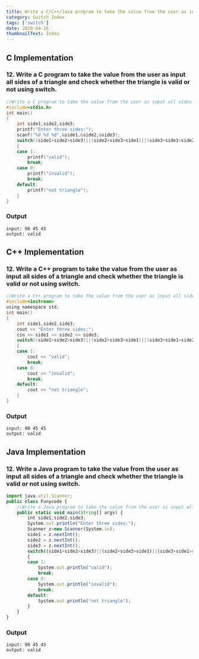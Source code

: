 ```yaml
---
title: Write a C/C++/Java program to take the value from the user as input all sides of a triangle and check whether the triangle is valid or not using switch.
category: Switch Index
tags: ['switch']
date: 2020-04-16
thumbnailText: Index
---
```


## C Implementation
### 12. Write a C program to take the value from the user as input all sides of a triangle and check whether the triangle is valid or not using switch.

```c
//Write a C program to take the value from the user as input all sides of a triangle and check whether the triangle is valid or not using switch.
#include<stdio.h>
int main()
{
    int side1,side2,side3;
    printf("Enter three sides:");
    scanf("%d %d %d",&side1,&side2,&side3);
    switch((side1+side2>side3)||(side2+side3>side1)||(side3+side1>side2))
    {
    case 1:
        printf("valid");
        break;
    case 0:
        printf("invalid");
        break;
    default:
        printf("not triangle");
    }
}
```
### Output
```
input: 90 45 45
output: valid
```

## C++ Implementation
### 12. Write a C++ program to take the value from the user as input all sides of a triangle and check whether the triangle is valid or not using switch.
```c
//Write a C++ program to take the value from the user as input all sides of a triangle and check whether the triangle is valid or not using switch.
#include<iostream>
using namespace std;
int main()
{
    int side1,side2,side3;
    cout << "Enter three sides:";
    cin >> side1 >> side2 >> side3;
    switch((side1+side2>side3)||(side2+side3>side1)||(side3+side1>side2))
    {
    case 1:
        cout << "valid";
        break;
    case 0:
        cout << "invalid";
        break;
    default:
        cout << "not triangle";
    }
}
```
### Output
```
input: 90 45 45
output: valid
```

## Java Implementation
### 12. Write a Java program to take the value from the user as input all sides of a triangle and check whether the triangle is valid or not using switch.
```js
import java.util.Scanner;
public class Funycode {
    //Write a Java program to take the value from the user as input all sides of a triangle and check whether the triangle is valid or not using switch.
    public static void main(String[] args) {
        int side1,side2,side3;
        System.out.println("Enter three sides:");
        Scanner z=new Scanner(System.in);
        side1 = z.nextInt();
        side2 = z.nextInt();
        side3 = z.nextInt();
        switch((side1+side2>side3)||(side2+side3>side1)||(side3+side1>side2))
        {
        case 1:
            System.out.println("valid");
            break;
        case 0:
            System.out.println("invalid");
            break;
        default:
            System.out.println("not triangle");
        }
    }
}
```
### Output
```
input: 90 45 45
output: valid
```

